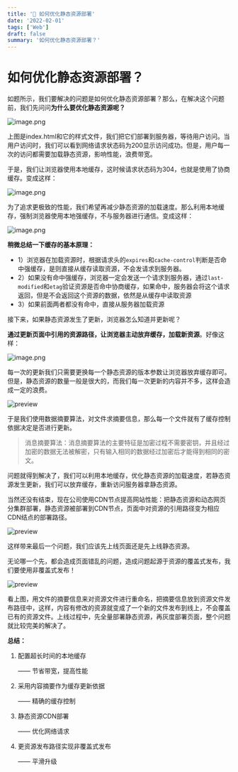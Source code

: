 ```yaml
---
title: '🥫 如何优化静态资源部署'
date: '2022-02-01'
tags: ['Web']
draft: false
summary: '如何优化静态资源部署？'
---
```


# 如何优化静态资源部署？

如题所示，我们要解决的问题是如何优化静态资源部署？那么，在解决这个问题前，我们先问问**为什么要优化静态资源呢？**


![image.png](https://p9-juejin.byteimg.com/tos-cn-i-k3u1fbpfcp/6d542c4f4e93451c91b65f00414ac3d8~tplv-k3u1fbpfcp-watermark.image?)

上图是index.html和它的样式文件，我们把它们部署到服务器，等待用户访问。当用户访问时，我们可以看到网络请求状态码为200显示访问成功。但是，用户每一次的访问都需要加载静态资源，影响性能，浪费带宽。

于是，我们让浏览器使用本地缓存，这时候请求状态码为304，也就是使用了协商缓存。变成这样：



![image.png](https://p3-juejin.byteimg.com/tos-cn-i-k3u1fbpfcp/a825ca107a2d4013a474c40321ca6ef1~tplv-k3u1fbpfcp-watermark.image?)


为了追求更极致的性能，我们希望再减少静态资源的加载速度。那么利用本地缓存，强制浏览器使用本地强缓存，不与服务器进行通信。变成这样：


![image.png](https://p3-juejin.byteimg.com/tos-cn-i-k3u1fbpfcp/ffc95ae1ff674b63952f6df9fabcd939~tplv-k3u1fbpfcp-watermark.image?)

**稍微总结一下缓存的基本原理：**

-   1）浏览器在加载资源时，根据请求头的`expires`和`cache-control`判断是否命中强缓存，是则直接从缓存读取资源，不会发请求到服务器。
-   2）如果没有命中强缓存，浏览器一定会发送一个请求到服务器，通过`last-modified`和`etag`验证资源是否命中协商缓存，如果命中，服务器会将这个请求返回，但是不会返回这个资源的数据，依然是从缓存中读取资源
-   3）如果前面两者都没有命中，直接从服务器加载资源

接下来，如果静态资源发生了更新，浏览器怎么知道并更新呢？

**通过更新页面中引用的资源路径，让浏览器主动放弃缓存，加载新资源**。好像这样：


![image.png](https://p3-juejin.byteimg.com/tos-cn-i-k3u1fbpfcp/5ec340df9b66484fa41375f96fc64993~tplv-k3u1fbpfcp-watermark.image?)

每一次的更新我们只需要更换每一个静态资源的版本参数让浏览器放弃缓存即可。但是，静态资源的数量一般是很大的，而我们每一次更新的内容并不多，这样会造成一定的浪费。

![preview](https://p3-juejin.byteimg.com/tos-cn-i-k3u1fbpfcp/1aa8d86bd42941abbe6fc57e17a93505~tplv-k3u1fbpfcp-zoom-1.image)

于是我们使用数据摘要算法，对文件求摘要信息，那么每一个文件就有了缓存控制依据决定是否进行更新。

> 消息摘要算法：消息摘要算法的主要特征是加密过程不需要密钥，并且经过加密的数据无法被解密，只有输入相同的数据经过加密后才能得到相同的密文。

问题就得到解决了，我们可以利用本地缓存，优化静态资源的加载速度，若静态资源发生更新，我们可以放弃缓存，重新访问服务器拿静态资源。

当然还没有结束，现在公司使用CDN节点提高网站性能：把静态资源和动态网页分集群部署，静态资源被部署到CDN节点，页面中对资源的引用路径变为相应CDN结点的部署路径。

![preview](https://p3-juejin.byteimg.com/tos-cn-i-k3u1fbpfcp/4e52362708ec497abde7c8d2b20da256~tplv-k3u1fbpfcp-zoom-1.image)

这样带来最后一个问题，我们应该先上线页面还是先上线静态资源。

无论哪一个先，都会造成页面错乱的问题，造成问题起源于资源的覆盖式发布，我们要使用非覆盖式发布！

![preview](https://p3-juejin.byteimg.com/tos-cn-i-k3u1fbpfcp/7b25156f7e7a484c80db3cb63daf4a32~tplv-k3u1fbpfcp-zoom-1.image)

看上图，用文件的摘要信息来对资源文件进行重命名，把摘要信息放到资源文件发布路径中，这样，内容有修改的资源就变成了一个新的文件发布到线上，不会覆盖已有的资源文件。上线过程中，先全量部署静态资源，再灰度部署页面，整个问题就比较完美的解决了。

**总结：**

1.  配置超长时间的本地缓存

    —— 节省带宽，提高性能

0.  采用内容摘要作为缓存更新依据

    —— 精确的缓存控制

0.  静态资源CDN部署

    —— 优化网络请求

0.  更资源发布路径实现非覆盖式发布

    —— 平滑升级

